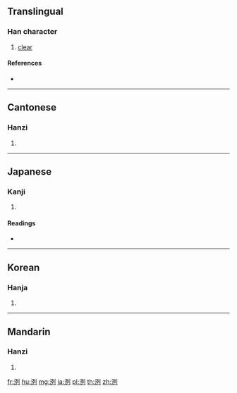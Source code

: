 {{character info/new}}
{{also|冽}}
==Translingual==

===Han character===
{{Han char|rn=85|rad=水|as=06|sn=9|four=32100|canj=EMNN}}

# [[clear]]

====References====
* {{Han ref|kx=0619.290|dkj=17364|dj=1015.010|hdz=31605.050|uh=6D0C|ud=27916|bh=AC7B|bd=44155}}

----

==Cantonese==

===Hanzi===
{{yue-hanzi|jyut=|y=lit6}}

# {{defn|lang=yue|sort=水06}}

----

==Japanese==

===Kanji===
{{ja-kanji|grade=|rs=水06}}

# {{defn|lang=ja|sort=水06}}

====Readings====
* {{ja-readings|on=[[れつ]] (retsu)|kun=[[きょい]] (kyoi)}}

----

==Korean==

===Hanja===
{{ko-hanja|hangeul=[[렬]]>[[열]]|eumhun=|rv=ryeol>yeol|mr=ryŏl>yŏl|y=lyel>yel}}

# {{defn|lang=ko|sort=水06}}

----

==Mandarin==

===Hanzi===
{{cmn-hanzi|pin=[[fù]] ([[fu4]]), [[liè]] ([[lie4]])|wg=fu<sup>4</sup>, lieh<sup>4</sup>}}

# {{defn|lang=cmn|sort=水06}}

[[fr:洌]]
[[hu:洌]]
[[mg:洌]]
[[ja:洌]]
[[pl:洌]]
[[th:洌]]
[[zh:洌]]